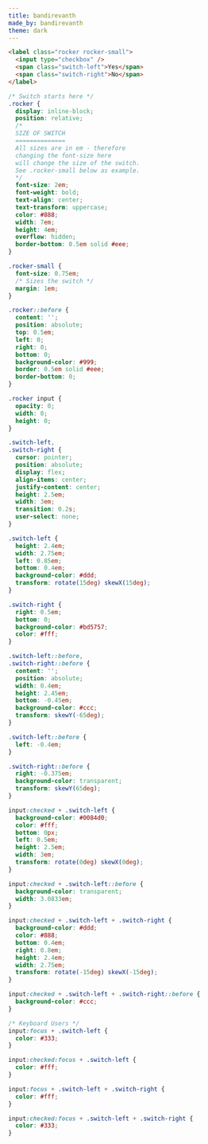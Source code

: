```yaml
---
title: bandirevanth
made_by: bandirevanth
theme: dark
---
```


```html
<label class="rocker rocker-small">
  <input type="checkbox" />
  <span class="switch-left">Yes</span>
  <span class="switch-right">No</span>
</label>
```

```css
/* Switch starts here */
.rocker {
  display: inline-block;
  position: relative;
  /*
  SIZE OF SWITCH
  ==============
  All sizes are in em - therefore
  changing the font-size here
  will change the size of the switch.
  See .rocker-small below as example.
  */
  font-size: 2em;
  font-weight: bold;
  text-align: center;
  text-transform: uppercase;
  color: #888;
  width: 7em;
  height: 4em;
  overflow: hidden;
  border-bottom: 0.5em solid #eee;
}

.rocker-small {
  font-size: 0.75em;
  /* Sizes the switch */
  margin: 1em;
}

.rocker::before {
  content: '';
  position: absolute;
  top: 0.5em;
  left: 0;
  right: 0;
  bottom: 0;
  background-color: #999;
  border: 0.5em solid #eee;
  border-bottom: 0;
}

.rocker input {
  opacity: 0;
  width: 0;
  height: 0;
}

.switch-left,
.switch-right {
  cursor: pointer;
  position: absolute;
  display: flex;
  align-items: center;
  justify-content: center;
  height: 2.5em;
  width: 3em;
  transition: 0.2s;
  user-select: none;
}

.switch-left {
  height: 2.4em;
  width: 2.75em;
  left: 0.85em;
  bottom: 0.4em;
  background-color: #ddd;
  transform: rotate(15deg) skewX(15deg);
}

.switch-right {
  right: 0.5em;
  bottom: 0;
  background-color: #bd5757;
  color: #fff;
}

.switch-left::before,
.switch-right::before {
  content: '';
  position: absolute;
  width: 0.4em;
  height: 2.45em;
  bottom: -0.45em;
  background-color: #ccc;
  transform: skewY(-65deg);
}

.switch-left::before {
  left: -0.4em;
}

.switch-right::before {
  right: -0.375em;
  background-color: transparent;
  transform: skewY(65deg);
}

input:checked + .switch-left {
  background-color: #0084d0;
  color: #fff;
  bottom: 0px;
  left: 0.5em;
  height: 2.5em;
  width: 3em;
  transform: rotate(0deg) skewX(0deg);
}

input:checked + .switch-left::before {
  background-color: transparent;
  width: 3.0833em;
}

input:checked + .switch-left + .switch-right {
  background-color: #ddd;
  color: #888;
  bottom: 0.4em;
  right: 0.8em;
  height: 2.4em;
  width: 2.75em;
  transform: rotate(-15deg) skewX(-15deg);
}

input:checked + .switch-left + .switch-right::before {
  background-color: #ccc;
}

/* Keyboard Users */
input:focus + .switch-left {
  color: #333;
}

input:checked:focus + .switch-left {
  color: #fff;
}

input:focus + .switch-left + .switch-right {
  color: #fff;
}

input:checked:focus + .switch-left + .switch-right {
  color: #333;
}
```
